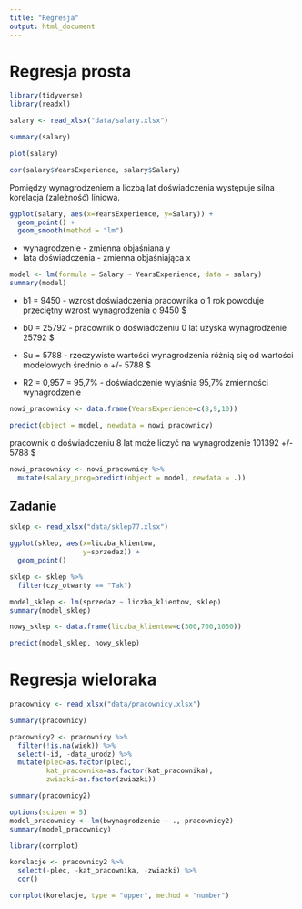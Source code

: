 ```yaml
---
title: "Regresja"
output: html_document
---
```


# Regresja prosta

```r
library(tidyverse)
library(readxl)

salary <- read_xlsx("data/salary.xlsx")

summary(salary)
```

```r
plot(salary)
```

```r
cor(salary$YearsExperience, salary$Salary)
```

Pomiędzy wynagrodzeniem a liczbą lat doświadczenia występuje silna korelacja (zależność) liniowa.

```r
ggplot(salary, aes(x=YearsExperience, y=Salary)) +
  geom_point() +
  geom_smooth(method = "lm")
```

- wynagrodzenie - zmienna objaśniana y
- lata doświadczenia - zmienna objaśniająca x

```r
model <- lm(formula = Salary ~ YearsExperience, data = salary)
summary(model)
```

- b1 = 9450 - wzrost doświadczenia pracownika o 1 rok powoduje przeciętny wzrost wynagrodzenia o 9450 $

- b0 = 25792 - pracownik o doświadczeniu 0 lat uzyska wynagrodzenie 25792 $

- Su = 5788 - rzeczywiste wartości wynagrodzenia różnią się od wartości modelowych średnio o +/- 5788 $

- R2 = 0,957 = 95,7% - doświadczenie wyjaśnia 95,7% zmienności wynagrodzenie

```r
nowi_pracownicy <- data.frame(YearsExperience=c(8,9,10))

predict(object = model, newdata = nowi_pracownicy)
```

pracownik o doświadczeniu 8 lat może liczyć na wynagrodzenie 101392 +/- 5788 $

```r
nowi_pracownicy <- nowi_pracownicy %>% 
  mutate(salary_prog=predict(object = model, newdata = .))
```

## Zadanie

```r
sklep <- read_xlsx("data/sklep77.xlsx")

ggplot(sklep, aes(x=liczba_klientow,
                  y=sprzedaz)) +
  geom_point()

sklep <- sklep %>% 
  filter(czy_otwarty == "Tak")

model_sklep <- lm(sprzedaz ~ liczba_klientow, sklep)
summary(model_sklep)
```

```r
nowy_sklep <- data.frame(liczba_klientow=c(300,700,1050))

predict(model_sklep, nowy_sklep)
```

# Regresja wieloraka

```r
pracownicy <- read_xlsx("data/pracownicy.xlsx")

summary(pracownicy)
```

```r
pracownicy2 <- pracownicy %>% 
  filter(!is.na(wiek)) %>% 
  select(-id, -data_urodz) %>% 
  mutate(plec=as.factor(plec),
         kat_pracownika=as.factor(kat_pracownika),
         zwiazki=as.factor(zwiazki))

summary(pracownicy2)
```

```r
options(scipen = 5)
model_pracownicy <- lm(bwynagrodzenie ~ ., pracownicy2)
summary(model_pracownicy)
```

```r
library(corrplot)

korelacje <- pracownicy2 %>% 
  select(-plec, -kat_pracownika, -zwiazki) %>% 
  cor()

corrplot(korelacje, type = "upper", method = "number")
```















